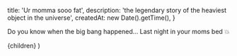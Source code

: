 
  title: 'Ur momma sooo fat',
  description: 'the legendary story of the heaviest object in the universe',
  createdAt: new Date().getTime(),
}

Do you know when the big bang happened...
Last night in your moms bed 💥

  <ArticleLayout meta={meta}>{children}</ArticleLayout>
)
